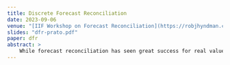 ```yaml
---
title: Discrete Forecast Reconciliation
date: 2023-09-06
venue: "[IIF Workshop on Forecast Reconciliation](https://robjhyndman.com/prato2023/), Monash Prato Centre, Prato, Italy"
slides: "dfr-prato.pdf"
paper: dfr
abstract: >
    While forecast reconciliation has seen great success for real valued data, the method has not yet been comprehensively extended to the discrete case. This paper defines and develops a formal discrete forecast reconciliation framework based on optimising scoring rules using quadratic programming. The proposed framework produces coherent joint probabilistic forecasts for count hierarchical time series. Two discrete reconciliation algorithms are proposed and compared to generalisations of the top-down and bottom-up approaches to count data. Two simulation experiments and two empirical examples are conducted to validate that the proposed reconciliation algorithms improve forecast accuracy. The empirical applications are to forecast criminal offences in Washington D.C. and the exceedance of thresholds in agespecific mortality rates in Australia. Compared to the top-down and bottom-up approaches, the proposed framework shows superior performance in both simulations and empirical studies.
---
```




